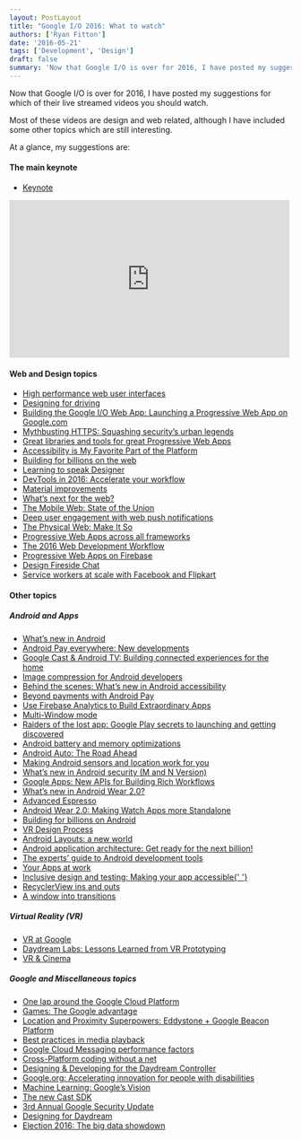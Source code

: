 ```yaml
---
layout: PostLayout
title: "Google I/O 2016: What to watch"
authors: ['Ryan Fitton']
date: '2016-05-21'
tags: ['Development', 'Design']
draft: false
summary: 'Now that Google I/O is over for 2016, I have posted my suggestions for which of their live streamed videos you should watch.'
---
```


<p>
  Now that Google I/O is over for 2016, I have posted my suggestions for which of their live
  streamed videos you should watch.
</p>
<p>
  Most of these videos are design and web related, although I have included some other topics which
  are still interesting.
</p>
<p>At a glance, my suggestions are:</p>
<h4>The main keynote</h4>
<ul>
  <li>
    <a href="https://www.youtube.com/watch?v=862r3XS2YB0">Keynote</a>
  </li>
</ul>
<p>
  <iframe
    width="500"
    height="281"
    src="https://www.youtube.com/embed/862r3XS2YB0?feature=oembed"
    frameborder="0"
    allowfullscreen
  ></iframe>
</p>
<h4>Web and Design topics</h4>
<ul>
  <li>
    <a href="https://www.youtube.com/watch?v=thNyy5eYfbc">High performance web user interfaces</a>
  </li>
  <li>
    <a href="https://www.youtube.com/watch?v=JiwiTDXTO78">Designing for driving</a>
  </li>
  <li>
    <a href="https://www.youtube.com/watch?v=__KvYxcIIm8">
      Building the Google I/O Web App: Launching a Progressive Web App on Google.com
    </a>
  </li>
  <li>
    <a href="https://www.youtube.com/watch?v=YMfW1bfyGSY">
      Mythbusting HTTPS: Squashing security’s urban legends
    </a>
  </li>
  <li>
    <a href="https://www.youtube.com/watch?v=Use459WBeWc">
      Great libraries and tools for great Progressive Web Apps
    </a>
  </li>
  <li>
    <a href="https://www.youtube.com/watch?v=2qjgxH384Nc">
      Accessibility is My Favorite Part of the Platform
    </a>
  </li>
  <li>
    <a href="https://www.youtube.com/watch?v=E6hGubMkNfM">Building for billions on the web</a>
  </li>
  <li>
    <a href="https://www.youtube.com/watch?v=80hrknwD74Q">Learning to speak Designer</a>
  </li>
  <li>
    <a href="https://www.youtube.com/watch?v=x8u0n4dT-WI">
      DevTools in 2016: Accelerate your workflow
    </a>
  </li>
  <li>
    <a href="https://www.youtube.com/watch?v=EjTJIDKT72M">Material improvements</a>
  </li>
  <li>
    <a href="https://www.youtube.com/watch?v=bK6Ah68jEX8">What&#8217;s next for the web?</a>
  </li>
  <li>
    <a href="https://www.youtube.com/watch?v=0SSI8liELJU">The Mobile Web: State of the Union</a>
  </li>
  <li>
    <a href="https://www.youtube.com/watch?v=_dXBibRO0SM">
      Deep user engagement with web push notifications
    </a>
  </li>
  <li>
    <a href="https://www.youtube.com/watch?v=-kjzVB8plZE">The Physical Web: Make It So</a>
  </li>
  <li>
    <a href="https://www.youtube.com/watch?v=srdKq0DckXQ">
      Progressive Web Apps across all frameworks
    </a>
  </li>
  <li>
    <a href="https://www.youtube.com/watch?v=sE3ttkP15f8">The 2016 Web Development Workflow</a>
  </li>
  <li>
    <a href="https://www.youtube.com/watch?v=SobXoh4rb58">Progressive Web Apps on Firebase</a>
  </li>
  <li>
    <a href="https://www.youtube.com/watch?v=egsXeMiyV9s">Design Fireside Chat</a>
  </li>
  <li>
    <a href="https://www.youtube.com/watch?v=fGTUIlEM0m8">
      Service workers at scale with Facebook and Flipkart
    </a>
  </li>
</ul>
<h4>Other topics</h4>
<h5>Android and Apps</h5>
<ul>
  <li>
    <a href="https://www.youtube.com/watch?v=B08iLAtS3AQ">What&#8217;s new in Android</a>
  </li>
  <li>
    <a href="https://www.youtube.com/watch?v=JQ8w_TbQqVA">
      Android Pay everywhere: New developments
    </a>
  </li>
  <li>
    <a href="https://www.youtube.com/watch?v=HukWdsRayqQ">
      Google Cast &amp; Android TV: Building connected experiences for the home
    </a>
  </li>
  <li>
    <a href="https://www.youtube.com/watch?v=r_LpCi6DQME">
      Image compression for Android developers
    </a>
  </li>
  <li>
    <a href="https://www.youtube.com/watch?v=QlhU0YioJks">
      Behind the scenes: What’s new in Android accessibility
    </a>
  </li>
  <li>
    <a href="https://www.youtube.com/watch?v=Z4iXOmtHTIc">Beyond payments with Android Pay</a>
  </li>
  <li>
    <a href="https://www.youtube.com/watch?v=yi23CLNeGaw">
      Use Firebase Analytics to Build Extraordinary Apps
    </a>
  </li>
  <li>
    <a href="https://www.youtube.com/watch?v=yEEy_48hoXI">Multi-Window mode</a>
  </li>
  <li>
    <a href="https://www.youtube.com/watch?v=j33M5BqoLuI">
      Raiders of the lost app: Google Play secrets to launching and getting discovered
    </a>
  </li>
  <li>
    <a href="https://www.youtube.com/watch?v=VC2Hlb22mZM">
      Android battery and memory optimizations
    </a>
  </li>
  <li>
    <a href="https://www.youtube.com/watch?v=0Cv1EFhYU2M">Android Auto: The Road Ahead</a>
  </li>
  <li>
    <a href="https://www.youtube.com/watch?v=OEvycEMoLUg">
      Making Android sensors and location work for you
    </a>
  </li>
  <li>
    <a href="https://www.youtube.com/watch?v=XZzLjllizYs">
      What&#8217;s new in Android security (M and N Version)
    </a>
  </li>
  <li>
    <a href="https://www.youtube.com/watch?v=Gk-xpjgUwx4">
      Google Apps: New APIs for Building Rich Workflows
    </a>
  </li>
  <li>
    <a href="https://www.youtube.com/watch?v=L_Z3gSXGsyI">What’s new in Android Wear 2.0?</a>
  </li>
  <li>
    <a href="https://www.youtube.com/watch?v=isihPOY2vS4">Advanced Espresso</a>
  </li>
  <li>
    <a href="https://www.youtube.com/watch?v=Hw37dxW6q5g">
      Android Wear 2.0: Making Watch Apps more Standalone
    </a>
  </li>
  <li>
    <a href="https://www.youtube.com/watch?v=vaEV8bNi1Dw">Building for billions on Android</a>
  </li>
  <li>
    <a href="https://www.youtube.com/watch?v=-mcXAMDch7s">VR Design Process</a>
  </li>
  <li>
    <a href="https://www.youtube.com/watch?v=sO9aX87hq9c">Android Layouts: a new world</a>
  </li>
  <li>
    <a href="https://www.youtube.com/watch?v=70WqJxymPr8">
      Android application architecture: Get ready for the next billion!
    </a>
  </li>
  <li>
    <a href="https://www.youtube.com/watch?v=hHnTIMjd1Y8">
      The experts&#8217; guide to Android development tools
    </a>
  </li>
  <li>
    <a href="https://www.youtube.com/watch?v=Za0OQo8DRM4">Your Apps at work</a>
  </li>
  <li>
    <a href="https://www.youtube.com/watch?v=SOZwfQO4rVM">
      Inclusive design and testing: Making your app accessible{' '}
    </a>
  </li>
  <li>
    <a href="https://www.youtube.com/watch?v=LqBlYJTfLP4">RecyclerView ins and outs</a>
  </li>
  <li>
    <a href="https://www.youtube.com/watch?v=4L4fLrWDvAU">A window into transitions</a>
  </li>
</ul>
<h5>Virtual Reality (VR)</h5>
<ul>
  <li>
    <a href="https://www.youtube.com/watch?v=UGlcsJOt-ng">VR at Google</a>
  </li>
  <li>
    <a href="https://www.youtube.com/watch?v=lGUmTQgbiAY">
      Daydream Labs: Lessons Learned from VR Prototyping
    </a>
  </li>
  <li>
    <a href="https://www.youtube.com/watch?v=t3xDgONMdlM">VR &amp; Cinema</a>
  </li>
</ul>
<h5>Google and Miscellaneous topics</h5>
<ul>
  <li>
    <a href="https://www.youtube.com/watch?v=NEYByhiGUVQ">
      One lap around the Google Cloud Platform
    </a>
  </li>
  <li>
    <a href="https://www.youtube.com/watch?v=5GIk9ABs8ww">Games: The Google advantage</a>
  </li>
  <li>
    <a href="https://www.youtube.com/watch?v=3nYyApSiSLQ">
      Location and Proximity Superpowers: Eddystone + Google Beacon Platform
    </a>
  </li>
  <li>
    <a href="https://www.youtube.com/watch?v=iIKxyDRjecU">Best practices in media playback</a>
  </li>
  <li>
    <a href="https://www.youtube.com/watch?v=I-0y0BYPYvo">
      Google Cloud Messaging performance factors
    </a>
  </li>
  <li>
    <a href="https://www.youtube.com/watch?v=7CWi_Olz0xw">Cross-Platform coding without a net</a>
  </li>
  <li>
    <a href="https://www.youtube.com/watch?v=l9OfmWnqR0M">
      Designing &amp; Developing for the Daydream Controller
    </a>
  </li>
  <li>
    <a href="https://www.youtube.com/watch?v=DuGj-1Hr-n8">
      Google.org: Accelerating innovation for people with disabilities
    </a>
  </li>
  <li>
    <a href="https://www.youtube.com/watch?v=Rnm83GqgqPE">
      Machine Learning: Google&#8217;s Vision
    </a>
  </li>
  <li>
    <a href="https://www.youtube.com/watch?v=Ij9xM4Velno">The new Cast SDK</a>
  </li>
  <li>
    <a href="https://www.youtube.com/watch?v=gwbmGvur5VE">3rd Annual Google Security Update</a>
  </li>
  <li>
    <a href="https://www.youtube.com/watch?v=00vzW2-PvvE">Designing for Daydream</a>
  </li>
  <li>
    <a href="https://www.youtube.com/watch?v=tE1j_zzIgCA">Election 2016: The big data showdown</a>
  </li>
</ul>
